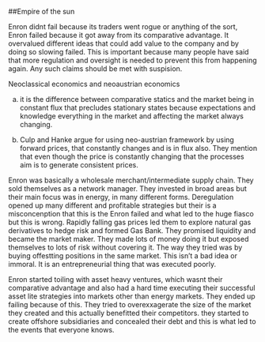 ##Empire of the sun

Enron didnt fail because its traders went rogue or anything of the sort, Enron failed because it got away from its comparative advantage.  It overvalued different ideas that could add value to the company and by doing so slowing failed.  This is important because many people have said that more regulation and oversight is needed to prevent this from happening again.  Any such claims should be met with suspision.  

Neoclassical economics and neoaustrian economics
  
  a. it is the difference between comparative statics and the market being in constant flux that precludes stationary states because expectations and knowledge everything in the market and affecting the market always changing.  
  
  b. Culp and Hanke argue for using neo-austrian framework by using forward prices, that constantly changes and is in flux also.  They mention that even though the price is constantly changing that the processes aim is to generate consistent prices.
  
Enron was basically a wholesale merchant/intermediate supply chain.  They sold themselves as a network manager.  They invested in broad areas but their main focus was in energy, in many different forms.  Deregulation opened up many different and profitable strategies but their is a misconcenption that this is the Enron failed and what led to the huge fiasco but this is wrong.  Rapidly falling gas prices led them to explore natural gas derivatives to hedge risk and formed Gas Bank.  They promised liquidity and became the market maker.  They made lots of money doing it but exposed themselves to lots of risk without covering it.  The way they tried was by buying offestting positions in the same market.  This isn't a bad idea or immoral.  It is an entrepreneurial thing that was executed poorly.

Enron started toiling with asset heavy ventures, which wasnt their comparative advantage and also had a hard time executing their successful asset lite strategies into markets other than energy markets.  They ended up failing because of this.  They tried to overexxagerate the size of the market they created and this actually benefitted their competitors.  they started to create offshore subsidiaries and concealed their debt and this is what led to the events that everyone knows.


  
  